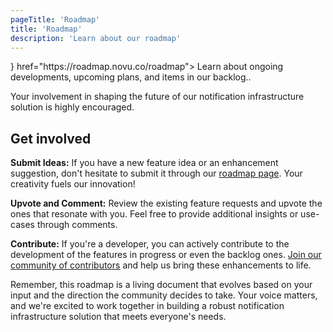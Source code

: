 ```yaml
---
pageTitle: 'Roadmap'
title: 'Roadmap'
description: 'Learn about our roadmap'
---
```



<Cards>
  <Card
    title="Novu's Roadmap"
    icon={<MapIcon className="w-4 h-4" />}
    href="https://roadmap.novu.co/roadmap">
    Learn about ongoing developments, upcoming plans, and items in our backlog..
  </Card>
</Cards>

Your involvement in shaping the future of our notification infrastructure solution is highly encouraged.

## Get involved

**Submit Ideas:** If you have a new feature idea or an enhancement suggestion, don't hesitate to submit it through our [roadmap page](https://roadmap.novu.co/roadmap). Your creativity fuels our innovation!

**Upvote and Comment:** Review the existing feature requests and upvote the ones that resonate with you. Feel free to provide additional insights or use-cases through comments.

**Contribute:** If you're a developer, you can actively contribute to the development of the features in progress or even the backlog ones. [Join our community of contributors](https://discord.gg/novu?ref=docs-contribute) and help us bring these enhancements to life.

<Callout type="info">
  Remember, this roadmap is a living document that evolves based on your input and the direction the
  community decides to take. Your voice matters, and we're excited to work together in building a
  robust notification infrastructure solution that meets everyone's needs.
</Callout>
